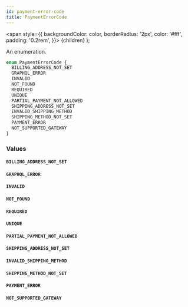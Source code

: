 ```yaml
---
id: payment-error-code
title: PaymentErrorCode
---
```


<span
style={{
      backgroundColor: color,
      borderRadius: '2px',
      color: '#fff',
      padding: '0.2rem',
    }}>
{children}
</span>
);

An enumeration.

```graphql
enum PaymentErrorCode {
  BILLING_ADDRESS_NOT_SET
  GRAPHQL_ERROR
  INVALID
  NOT_FOUND
  REQUIRED
  UNIQUE
  PARTIAL_PAYMENT_NOT_ALLOWED
  SHIPPING_ADDRESS_NOT_SET
  INVALID_SHIPPING_METHOD
  SHIPPING_METHOD_NOT_SET
  PAYMENT_ERROR
  NOT_SUPPORTED_GATEWAY
}
```

### Values

#### `BILLING_ADDRESS_NOT_SET`

#### `GRAPHQL_ERROR`

#### `INVALID`

#### `NOT_FOUND`

#### `REQUIRED`

#### `UNIQUE`

#### `PARTIAL_PAYMENT_NOT_ALLOWED`

#### `SHIPPING_ADDRESS_NOT_SET`

#### `INVALID_SHIPPING_METHOD`

#### `SHIPPING_METHOD_NOT_SET`

#### `PAYMENT_ERROR`

#### `NOT_SUPPORTED_GATEWAY`

